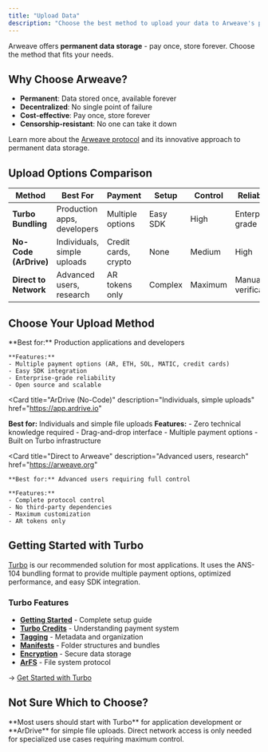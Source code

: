 ```yaml
---
title: "Upload Data"
description: "Choose the best method to upload your data to Arweave's permanent storage network"
---
```



Arweave offers **permanent data storage** - pay once, store forever. Choose the method that fits your needs.

## Why Choose Arweave?

- **Permanent**: Data stored once, available forever
- **Decentralized**: No single point of failure
- **Cost-effective**: Pay once, store forever
- **Censorship-resistant**: No one can take it down

Learn more about the [Arweave protocol](https://arweave.org) and its innovative approach to permanent data storage.

## Upload Options Comparison

| Method                | Best For                    | Payment              | Setup    | Control | Reliability         |
| --------------------- | --------------------------- | -------------------- | -------- | ------- | ------------------- |
| **Turbo Bundling**    | Production apps, developers | Multiple options     | Easy SDK | High    | Enterprise-grade    |
| **No-Code (ArDrive)** | Individuals, simple uploads | Credit cards, crypto | None     | Medium  | High                |
| **Direct to Network** | Advanced users, research    | AR tokens only       | Complex  | Maximum | Manual verification |

## Choose Your Upload Method

<Cards>
  <Card
    title="Turbo Bundling Service"
    description="Production apps, developers"
    href="/build/upload/bundling-services"
  >
    **Best for:** Production applications and developers
    
    **Features:**
    - Multiple payment options (AR, ETH, SOL, MATIC, credit cards)
    - Easy SDK integration
    - Enterprise-grade reliability
    - Open source and scalable
  </Card>

<Card
  title="ArDrive (No-Code)"
  description="Individuals, simple uploads"
  href="https://app.ardrive.io"
>
  **Best for:** Individuals and simple file uploads **Features:** - Zero
  technical knowledge required - Drag-and-drop interface - Multiple payment
  options - Built on Turbo infrastructure
</Card>

  <Card
    title="Direct to Arweave"
    description="Advanced users, research"
    href="https://arweave.org"
  >
    **Best for:** Advanced users requiring full control
    
    **Features:**
    - Complete protocol control
    - No third-party dependencies
    - Maximum customization
    - AR tokens only
  </Card>
</Cards>

## Getting Started with Turbo

[Turbo](https://turbo.ardrive.net) is our recommended solution for most applications. It uses the ANS-104 bundling format to provide multiple payment options, optimized performance, and easy SDK integration.

### Turbo Features

- [**Getting Started**](/build/upload/bundling-services) - Complete setup guide
- [**Turbo Credits**](/build/upload/turbo-credits) - Understanding payment system
- [**Tagging**](/build/upload/tagging) - Metadata and organization
- [**Manifests**](/build/upload/manifests) - Folder structures and bundles
- [**Encryption**](/build/upload/encryption) - Secure data storage
- [**ArFS**](/build/upload/arfs) - File system protocol

→ [Get Started with Turbo](https://turbo.ardrive.net)

## Not Sure Which to Choose?

<Callout type="info">
  **Most users should start with Turbo** for application development or
  **ArDrive** for simple file uploads. Direct network access is only needed for
  specialized use cases requiring maximum control.
</Callout>
